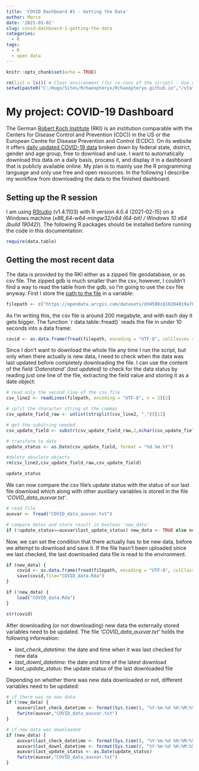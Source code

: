 ```yaml
---
title: 'COVID Dashboard #1 - Getting the Data'
author: Marco
date: '2021-03-02'
slug: covid-dashboard-1-getting-the-data
categories:
  - R
tags:
  - R
  - open data
---
```


```r
knitr::opts_chunk$set(echo = TRUE)

rm(list = ls()) # Clear environment (for re-runs of the script) - Use carefully!!!
setwd(paste0("C:/Hugo/Sites/Rchaeopteryx/Rchaeopteryx.github.io","/static/R/COVID_data"))
```

# My project: COVID-19 Dashboard

The German [Robert Koch Institute](https://www.rki.de/DE) (RKI) is an institution comparable with the Centers for Disease Control and Prevention (CDC)) in the US or the European Centre for Disease Prevention and Control (ECDC). On its website it offers [daily updated COVID-19 data](https://npgeo-corona-npgeo-de.hub.arcgis.com/datasets/dd4580c810204019a7b8eb3e0b329dd6_0?orderBy=registrationdate) broken down by federal state, district, gender and age group, free to download and use. I want to automatically download this data on a daily basis, process it, and display it in a dashboard that is publicly available online. My plan is to mainly use the R programming language and only use free and open resources. In the following I describe my workflow from downloading the data to the finished dashboard.

## Setting up the R session

I am using [RStudio](https://rstudio.com/) (v1.4.1103) with R version 4.0.4 (2021-02-15) on a Windows machine (*x86_64-w64-mingw32/x64 (64-bit) / Windows 10 x64 (build 19042)*). The following R packages should be installed before running the code in this documentation:

```r
require(data.table)


```

## Getting the most recent data

The data is provided by the RKI either as a zipped file geodatabase, or as csv file. The zipped gdb is much smaller than the csv, however, I couldn't find a way to read the table from the gdb, so I'm going to use the csv file anyway. First I store the [path to the file](https://opendata.arcgis.com/datasets/dd4580c810204019a7b8eb3e0b329dd6_0.csv) in a variable:

```r
filepath <- c("https://opendata.arcgis.com/datasets/dd4580c810204019a7b8eb3e0b329dd6_0.csv")
```

As I'm writing this, the csv file is around 200 megabyte, and with each day it gets bigger. The function ´r data.table::fread()´ reads the file in under 10 seconds into a data frame:

```r
covid <- as.data.frame(fread(filepath, encoding = "UTF-8", colClasses = c("integer","factor","factor","factor","factor","factor","integer","integer","character","factor","factor","integer","integer","character","integer","integer","integer","factor")))
```

Since I don't want to download the whole file any time I run the script, but only when there actually is new data, I need to check when the data was last updated before completely downloading the file. I can use the content of the field *'Datenstand' (last updated)* to check for the data status by reading just one line of the file, extracting the field value and storing it as a date object:

```r
# read only the second line of the csv file
csv_line2 <- readLines(filepath, encoding = "UTF-8", n = 2)[2]

# split the character string at the commas
csv_update_field_raw <- unlist(strsplit(csv_line2, ","))[11]

# get the substring needed
csv_update_field <- substr(csv_update_field_raw,2,nchar(csv_update_field_raw))

# transform to date
update_status <- as.Date(csv_update_field, format = "%d.%m.%Y")

#delete obsolete objects
rm(csv_line2,csv_update_field_raw,csv_update_field) 

update_status

```

We can now compare the csv file's update status with the status of our last file download which along with other auxiliary variables is stored in the file *'COVID_data_auxvar.txt'*.

```r
# read file
auxvar <- fread("COVID_data_auxvar.txt")

# compare dates and store result in boolean 'new_data'
if (!update_status==auxvar$last_update_status) new_data <- TRUE else new_data <- FALSE
```

Now, we can set the condition that there actually has to be new data, before we attempt to download and save it. If the file hasn't been uploaded since we last checked, the last downloaded data file is read to the environment.

```r
if (new_data) {
    covid <- as.data.frame(fread(filepath, encoding = "UTF-8", colClasses = c("integer","factor","factor","factor","factor","factor","integer","integer","character","factor","factor","integer","integer","character","integer","integer","integer","factor")))
    save(covid,file="COVID_data.Rda")
}

if (!new_data) {
    load("COVID_data.Rda")
}

str(covid)
```

After downloading (or not downloading) new data the externally stored variables need to be updated. The file *'COVID_data_auxvar.txt'* holds the following information:

- _*last_check_datetime*_: the date and time when it was last checked for new data
- _*last_downl_datetime*_: the date and time of the latest download
- _*last_update_status*_: the update status of the last downloaded file

Depending on whether there was new data downloaded or not, different variables need to be updated:

```r
# if there was no new data
if (!new_data) {
    auxvar$last_check_datetime <- format(Sys.time(), "%Y-%m-%d %H:%M:%S %Z")
    fwrite(auxvar,"COVID_data_auxvar.txt")
}

# if new data was downloaded
if (new_data) {
    auxvar$last_check_datetime <- format(Sys.time(), "%Y-%m-%d %H:%M:%S %Z")
    auxvar$last_downl_datetime <- format(Sys.time(), "%Y-%m-%d %H:%M:%S %Z")
    auxvar$last_update_status <- as.Date(update_status)
    fwrite(auxvar,"COVID_data_auxvar.txt")
}
```

